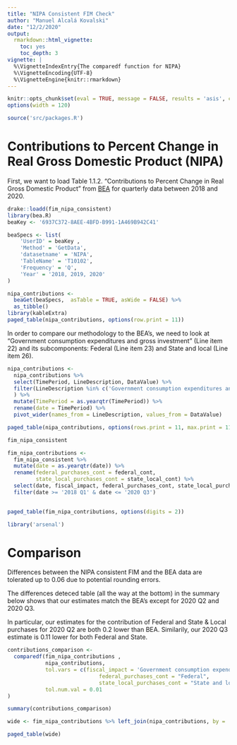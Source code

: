 ```yaml
---
title: "NIPA Consistent FIM Check"
author: "Manuel Alcalá Kovalski"
date: "12/2/2020"
output:
  rmarkdown::html_vignette:
    toc: yes
    toc_depth: 3
vignette: |
  %\VignetteIndexEntry{The comparedf function for NIPA}
  %\VignetteEncoding{UTF-8}
  %\VignetteEngine{knitr::rmarkdown}
---
```


```r
knitr::opts_chunk$set(eval = TRUE, message = FALSE, results = 'asis', comment='', warning = FALSE)
options(width = 120)
```

```r
source('src/packages.R')
```

# Contributions to Percent Change in Real Gross Domestic Product (NIPA)
First, we want to load Table 1.1.2. "Contributions to Percent Change in Real Gross Domestic Product" from [BEA](https://apps.bea.gov/iTable/iTable.cfm?reqid=19&step=3&isuri=1&nipa_table_list=2&categories=survey) for quarterly data between 2018 and 2020. 
```r
drake::loadd(fim_nipa_consistent)
library(bea.R)
beaKey <- '6937C372-8AEE-4BFD-B991-1A469B942C41'

beaSpecs <- list(
	'UserID' = beaKey ,
	'Method' = 'GetData',
	'datasetname' = 'NIPA',
	'TableName' = 'T10102',
	'Frequency' = 'Q',
	'Year' = '2018, 2019, 2020'
)

nipa_contributions <-
  beaGet(beaSpecs,  asTable = TRUE, asWide = FALSE) %>%
  as_tibble()
library(kableExtra)
paged_table(nipa_contributions, options(row.print = 11))
```
In order to compare our methodology to the BEA's, we need to look at "Government consumption expenditures and gross investment" (Line item 22) and its subcomponents: Federal (Line item 23) and State and local (Line item 26). 

```r
nipa_contributions <-
  nipa_contributions %>%
  select(TimePeriod, LineDescription, DataValue) %>%
  filter(LineDescription %in% c('Government consumption expenditures and gross investment', 'Federal', 'State and local')
  ) %>%  
  mutate(TimePeriod = as.yearqtr(TimePeriod)) %>%
  rename(date = TimePeriod) %>%
  pivot_wider(names_from = LineDescription, values_from = DataValue)

paged_table(nipa_contributions, options(rows.print = 11, max.print = 11))
```


```r

fim_nipa_consistent
```


```r

fim_nipa_contributions <-
  fim_nipa_consistent %>%
  mutate(date = as.yearqtr(date)) %>%
  rename(federal_purchases_cont = federal_cont,
         state_local_purchases_cont = state_local_cont) %>%
  select(date, fiscal_impact, federal_purchases_cont, state_local_purchases_cont) %>%
  filter(date >= '2018 Q1' & date <= '2020 Q3') 
  

```

```r
paged_table(fim_nipa_contributions, options(digits = 2))
```

```r
library('arsenal')
```

# Comparison 
Differences between the NIPA consistent FIM and the BEA data are tolerated up to 0.06 due to potential rounding errors.

The differences deteced table (all the way at the bottom) in the summary below shows that our estimates match the BEA's except for 2020 Q2 and 2020 Q3.

In particular, our estimates for the contribution of Federal and State & Local purchases for 2020 Q2 are both 0.2 lower than BEA. Similarily, our 2020 Q3 estimate is 0.11 lower for both Federal and State. 
```r


contributions_comparison <-
  comparedf(fim_nipa_contributions , 
            nipa_contributions,
            tol.vars = c(fiscal_impact = 'Government consumption expenditures and gross investment',
                             federal_purchases_cont = "Federal",
                             state_local_purchases_cont = "State and local"),
            tol.num.val = 0.01
) 

```

```r
summary(contributions_comparison)

```
```r
wide <- fim_nipa_contributions %>% left_join(nipa_contributions, by = 'date') %>% pivot_longer(where(is.numeric)) %>% arrange(name) %>% pivot_wider(names_from = date)

paged_table(wide)
```



